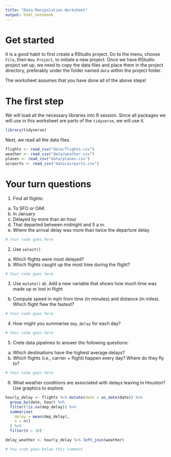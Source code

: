 ```yaml
---
title: "Data Manipulation Worksheet"
output: html_notebook
---
```



# Get started

It is a good habit to first create a RStudio project. Go to the menu, choose `File`, then `New Project`, to initiate a new project. Once we have RStudio project set up, we need to copy the data files and place them in the project directory, preferably under the folder named `data` within the project folder.

The worksheet assumes that you have done all of the above steps!

# The first step

We will load all the necessary libraries into R session. Since all packages we will use in this worksheet are parts of the `tidyverse`, we will use it.

```r
library(tidyverse)
```

Next, we read all the data files.

```r
flights <- read_csv("data/flights.csv")
weather <- read_csv("data/weather.csv")
planes <- read_csv("data/planes.csv")
airports <- read_csv("data/airports.csv")
```

# Your turn questions

1. Find all flights:
  a) To SFO or OAK
  b) In January
  c) Delayed by more than an hour
  d) That departed between midnight and 5 a.m.
  e) Where the arrival delay was more than twice the departure delay
  
```r
# Your code goes here

```

2. Use `select()`
  a) Which flights were most delayed?
  b) Which flights caught up the most time during the flight?
  
```r
# Your code goes here

```

3. Use `mutate()`
  a). Add a new variable that shows how much time was made up or lost in flight 
  b) Compute speed in mph from time (in minutes) and distance (in miles). Which flight flew the fastest?

```r
# Your code goes here

```

4. How might you summarise `dep_delay` for each day?

```r
# Your code goes here

```

5. Crete data pipelines to answer the following questions:
  a) Which destinations have the highest average delays?
  b) Which flights (i.e., carrier + flight) happen every day? Where do they fly to?
  
```r
# Your code goes here

```

6. What weather conditions are associated with delays leaving in Houston? Use graphics to explore.

```r
hourly_delay <- flights %>% mutate(date = as_date(date)) %>%
  group_by(date, hour) %>%
  filter(!is.na(dep_delay)) %>%
  summarise(
    delay = mean(dep_delay),
    n = n()
  ) %>%
  filter(n > 10)

delay_weather <- hourly_delay %>% left_join(weather)

# You code goes below this comment

```

